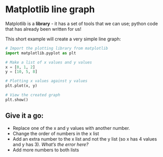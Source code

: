 # Matplotlib line graph

Matplotlib is a **library** - it has a set of tools that we can use; python code that has already been written for us! 

This short example will create a very simple line graph: 

```python
# Import the plotting library from matplotlib 
import matplotlib.pyplot as plt

# Make a list of x values and y values
x = [0, 1, 2]
y = [10, 5, 8]

# Plotting x values against y values 
plt.plot(x, y)

# View the created graph
plt.show()
```

## Give it a go:

-  Replace one of the x and y values with another number.
-  Change the order of numbers in the x list
-  Add an extra number to the x list and not the y list (so x has 4 values and y has 3). _What's the error here?_
-  Add more numbers to both lists